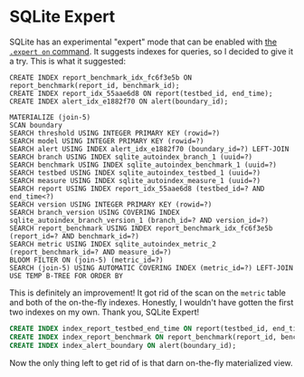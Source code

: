 # SQLite Expert

SQLite has an experimental "expert" mode that can be enabled with [the `.expert on` command][expert on].
It suggests indexes for queries, so I decided to give it a try.
This is what it suggested:

```
CREATE INDEX report_benchmark_idx_fc6f3e5b ON report_benchmark(report_id, benchmark_id);
CREATE INDEX report_idx_55aae6d8 ON report(testbed_id, end_time);
CREATE INDEX alert_idx_e1882f70 ON alert(boundary_id);

MATERIALIZE (join-5)
SCAN boundary
SEARCH threshold USING INTEGER PRIMARY KEY (rowid=?)
SEARCH model USING INTEGER PRIMARY KEY (rowid=?)
SEARCH alert USING INDEX alert_idx_e1882f70 (boundary_id=?) LEFT-JOIN
SEARCH branch USING INDEX sqlite_autoindex_branch_1 (uuid=?)
SEARCH benchmark USING INDEX sqlite_autoindex_benchmark_1 (uuid=?)
SEARCH testbed USING INDEX sqlite_autoindex_testbed_1 (uuid=?)
SEARCH measure USING INDEX sqlite_autoindex_measure_1 (uuid=?)
SEARCH report USING INDEX report_idx_55aae6d8 (testbed_id=? AND end_time<?)
SEARCH version USING INTEGER PRIMARY KEY (rowid=?)
SEARCH branch_version USING COVERING INDEX sqlite_autoindex_branch_version_1 (branch_id=? AND version_id=?)
SEARCH report_benchmark USING INDEX report_benchmark_idx_fc6f3e5b (report_id=? AND benchmark_id=?)
SEARCH metric USING INDEX sqlite_autoindex_metric_2 (report_benchmark_id=? AND measure_id=?)
BLOOM FILTER ON (join-5) (metric_id=?)
SEARCH (join-5) USING AUTOMATIC COVERING INDEX (metric_id=?) LEFT-JOIN
USE TEMP B-TREE FOR ORDER BY
```

This is definitely an improvement!
It got rid of the scan on the `metric` table and both of the on-the-fly indexes.
Honestly, I wouldn't have gotten the first two indexes on my own.
Thank you, SQLite Expert!

```sql
CREATE INDEX index_report_testbed_end_time ON report(testbed_id, end_time);
CREATE INDEX index_report_benchmark ON report_benchmark(report_id, benchmark_id);
CREATE INDEX index_alert_boundary ON alert(boundary_id);
```

Now the only thing left to get rid of is that darn on-the-fly materialized view.

[expert on]: https://sqlite.org/cli.html#special_commands_to_sqlite3_dot_commands_
